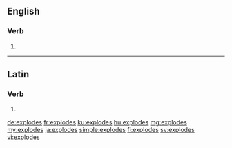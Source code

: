 ==English==

===Verb===
{{head|en}}

# {{en-third-person singular of|explode}}

----

==Latin==

===Verb===
{{la-verb-form|explodēs}}

# {{conjugation of|explodō||2|s|fut|act|ind|lang=la}}

[[de:explodes]]
[[fr:explodes]]
[[ku:explodes]]
[[hu:explodes]]
[[mg:explodes]]
[[my:explodes]]
[[ja:explodes]]
[[simple:explodes]]
[[fi:explodes]]
[[sv:explodes]]
[[vi:explodes]]